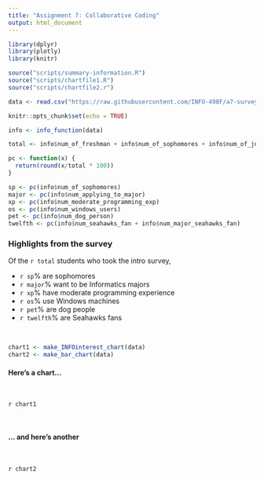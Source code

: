```yaml
---
title: "Assignment 7: Collaborative Coding"
output: html_document
---
```



```r
library(dplyr)
library(plotly)
library(knitr)

source("scripts/summary-information.R")
source("scripts/chartfile1.R")
source("scripts/chartfile2.r")

data <- read.csv("https://raw.githubusercontent.com/INFO-498F/a7-survey-data/master/intro_survey_data.csv")

knitr::opts_chunk$set(echo = TRUE)
```

```r
info <- info_function(data)

total <- info$num_of_freshman + info$num_of_sophomores + info$num_of_junior + info$num_of_senior

pc <- function(x) {
  return(round(x/total * 100))
}

sp <- pc(info$num_of_sophomores)
major <- pc(info$num_applying_to_major)
xp <- pc(info$num_moderate_programming_exp)
os <- pc(info$num_windows_users)
pet <- pc(info$num_dog_person)
twelfth <- pc(info$num_seahawks_fan + info$num_major_seahawks_fan)
```

### Highlights from the survey

Of the `r total` students who took the intro survey,

- `r sp`% are sophomores
- `r major`% want to be Informatics majors
- `r xp`% have moderate programming experience
- `r os`% use Windows machines
- `r pet`% are dog people
- `r twelfth`% are Seahawks fans

&nbsp;

```r
chart1 <- make_INFOinterest_chart(data)
chart2 <- make_bar_chart(data)
```

#### Here's a chart...

&nbsp;

`r chart1` 

&nbsp;

#### ... and here's another

&nbsp;

`r chart2`

